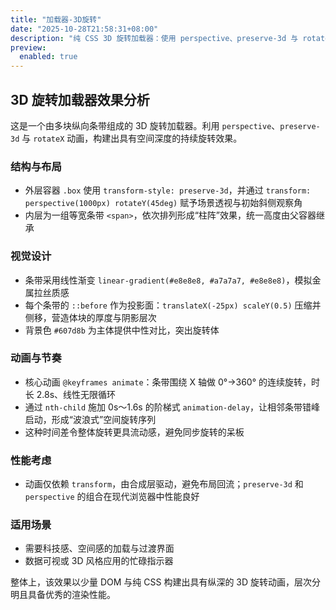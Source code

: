 ```yaml
---
title: "加载器-3D旋转"
date: "2025-10-28T21:58:31+08:00"
description: "纯 CSS 3D 旋转加载器：使用 perspective、preserve-3d 与 rotateX 阶梯延迟，让多条带错峰旋转，营造具有纵深的金属波浪动画，轻量且高性能。"
preview:
  enabled: true
---
```


## 3D 旋转加载器效果分析

这是一个由多块纵向条带组成的 3D 旋转加载器。利用 `perspective`、`preserve-3d` 与 `rotateX` 动画，构建出具有空间深度的持续旋转效果。

### 结构与布局
- 外层容器 `.box` 使用 `transform-style: preserve-3d`，并通过 `transform: perspective(1000px) rotateY(45deg)` 赋予场景透视与初始斜侧观察角
- 内层为一组等宽条带 `<span>`，依次排列形成“柱阵”效果，统一高度由父容器继承

### 视觉设计
- 条带采用线性渐变 `linear-gradient(#e8e8e8, #a7a7a7, #e8e8e8)`，模拟金属拉丝质感
- 每个条带的 `::before` 作为投影面：`translateX(-25px) scaleY(0.5)` 压缩并侧移，营造体块的厚度与阴影层次
- 背景色 `#607d8b` 为主体提供中性对比，突出旋转体

### 动画与节奏
- 核心动画 `@keyframes animate`：条带围绕 X 轴做 0°→360° 的连续旋转，时长 2.8s、线性无限循环
- 通过 `nth-child` 施加 0s～1.6s 的阶梯式 `animation-delay`，让相邻条带错峰启动，形成“波浪式”空间旋转序列
- 这种时间差令整体旋转更具流动感，避免同步旋转的呆板

### 性能考虑
- 动画仅依赖 `transform`，由合成层驱动，避免布局回流；`preserve-3d` 和 `perspective` 的组合在现代浏览器中性能良好

### 适用场景
- 需要科技感、空间感的加载与过渡界面
- 数据可视或 3D 风格应用的忙碌指示器

整体上，该效果以少量 DOM 与纯 CSS 构建出具有纵深的 3D 旋转动画，层次分明且具备优秀的渲染性能。


<CodeViewer postId="loader-3d-rotation" />